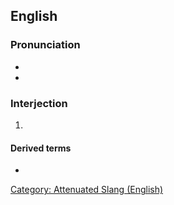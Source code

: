 {{also|Frick}}
==English==

===Pronunciation===
* {{IPA|en|/fɹɪk/}}
* {{rhymes|en|ɪk}}

===Interjection===
{{en-interj}}

# {{euphemistic form of|en|fuck}}

====Derived terms====
* {{l|en|fricking}}
[[Category: Attenuated Slang (English)]]